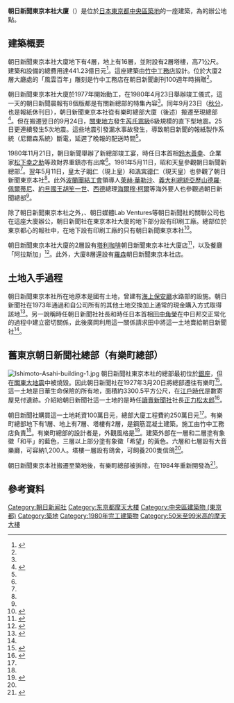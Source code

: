 {{noteTA
|G1=Earthquake
}}
{{Infobox building
| building_name   = 朝日新聞東京本社大廈
| image           = Asahi Shimbun Tokyo head office.JPG
| image_size      = 250px
| caption         = 朝日新聞東京本社大廈
| location        = {{JPN}} 〒104-8011<br />[[東京都|東京都]][[中央區_(東京都)|中央區]]築地5丁目3-2
| coordinates     = {{coord|35|39|51|N|139|46|0|E|display=inline,title}}
| start_date      = 1977年
| completion_date = 1980年3月
| demolition_date = 
| building_type   = 辦公樓
| architectural_style = 
| roof            = 
| floor_count     = 地下4層、地上16層、塔樓2層
| room_count      = 
| unit_count      = 
| elevator_count  = 
| cost            = 
| floor_area      = 67,980平方公尺<ref>{{cite web|url=https://www.takenaka.co.jp/majorworks/20703161979.html|script-title=ja:朝日新聞東京本社|accessdate=2020-09-16|publisher={{lang|ja|竹中工務店}}|language=ja|deadurl=no|archive-date=2019-01-18|archive-url=https://web.archive.org/web/20190118021139/http://www.takenaka.co.jp/majorworks/20703161979.html}}</ref>
| architect       = [[竹中工務店|竹中工務店]]
| engineer        = 
| contractor      = [[竹中工務店|竹中工務店]]
| developer       = 
| owner           = {{link-ja|朝日新聞東京本社|朝日新聞東京本社}}
| management      = 
| references      = 
}}
'''朝日新聞東京本社大廈'''（{{lang-ja|朝日新聞東京本社ビル、あさひしんぶんとうきょうほんしゃビル}}）是位於[[日本|日本]][[東京都|東京都]][[中央區_(東京都)|中央區]][[築地|築地]]的一座建築，為{{link-ja|朝日新聞東京本社|朝日新聞東京本社}}的辦公地點。

==建築概要==
朝日新聞東京本社大廈地下有4層，地上有16層，並附設有2層塔樓，高71公尺。建築和設備的總費用達441.23億日元<ref name="sengo">{{cite book |author={{lang|ja|朝日新聞百年史編修委員会}}|script-title=ja:『朝日新聞社史 昭和戦後編』 |year=1995 |publisher={{lang|ja|朝日新聞社}} |location=東京都 |isbn=4022730269}}{{ja}}</ref>{{rp|699}}。這座建築由[[竹中工務店|竹中工務店]]設計。位於大廈2層大廳處的「風雲百年」雕刻是竹中工務店在朝日新聞創刊100週年時捐贈<ref name="sengo"></ref>{{rp|698}}。

朝日新聞東京本社大廈於1977年開始動工，在1980年4月23日舉辦竣工儀式，這一天的朝日新聞晨報有8個版都是有關新總部的特集內容<ref name="sengo"></ref>{{rp|697}}。同年9月23日（[[秋分|秋分]]，也是報紙休刊日），朝日新聞東京本社從有樂町總部大廈（後述）搬遷至現總部<ref>{{cite web|url=https://www.asahi.com/corporate/guide/outline/11215100|script-title=ja:朝日新聞社小史|accessdate=2020-09-16|publisher={{lang|ja|朝日新聞社インフォメーション}}|language=ja|deadurl=no|archive-date=2020-09-14|archive-url=https://web.archive.org/web/20200914230121/https://www.asahi.com/corporate/guide/outline/11215100}}</ref>。但在搬遷翌日的9月24日，[[關東地方|關東地方]]發生[[里氏地震規模|芮氏震級]]6級規模的直下型地震。25日更連續發生5次地震。這些地震引發漏水事故發生，導致朝日新聞的報紙製作系統（尼爾森系統）斷電，延遲了晚報的配送時間<ref name="sengo"></ref>{{rp|704-705}}。

1980年11月21日，朝日新聞舉辦了新總部竣工宴，時任日本首相[[鈴木善幸|鈴木善幸]]、企業家[[松下幸之助|松下幸之助]]等政財界重鎮亦有出席<ref name="sengo"></ref>{{rp|706}}。1981年5月11日，昭和天皇參觀朝日新聞新總部<ref name="sengo"></ref>{{rp|707}}。翌年5月11日，皇太子[[明仁|明仁]]（現上皇）和[[浩宮德仁|浩宮德仁]]（現天皇）也參觀了朝日新聞東京本社<ref name="sengo"></ref>{{rp|708}}。此外[[波蘭|波蘭]][[團結工會|團結工會]]領導人[[萊赫·華勒沙|萊赫·華勒沙]]、[[義大利總統|義大利總統]][[亞歷山德羅·佩爾蒂尼|亞歷山德羅·佩爾蒂尼]]、[[約旦國王|約旦國王]][[胡笙·賓·塔拉勒|胡笙一世]]、[[西德|西德]]總理[[海爾穆·柯爾|海爾穆·柯爾]]等海外要人也參觀過朝日新聞總部<ref name="sengo"></ref>{{rp|708}}。

除了朝日新聞東京本社之外，{{link-ja|朝日新聞出版|朝日新聞出版}}、朝日媒體Lab Ventures等朝日新聞社的關聯公司也在這座大廈辦公，朝日新聞社在東京本社大廈的地下部分設有印刷工廠。總部位於東京都心的報社中，在地下設有印刷工廠的只有朝日新聞東京本社<ref>{{cite web|url=http://www.asahi-pt.co.jp/kengaku/fh01_tsukiji.html|script-title=ja:築地工場|accessdate=2020-09-16|publisher={{lang|ja|朝日プリンテック}}|language=ja|deadurl=no|archive-date=2019-08-20|archive-url=https://web.archive.org/web/20190820092426/http://www.asahi-pt.co.jp/kengaku/fh01_tsukiji.html}}</ref>。

朝日新聞東京本社大廈的2層設有[[塔利咖啡|塔利咖啡]]朝日新聞東京本社大廈店<ref>{{cite web|url=https://map.tullys.co.jp/tullys/detailMap?account=tullys&accmd=0&bid=157&adr=13102&pgret=2&c21=1|script-title=ja:朝日新聞東京本社ビル店|accessdate=2020-09-16|publisher={{lang|ja|タリーズコーヒージャパン}}|language=ja|deadurl=no|archive-date=2020-06-05|archive-url=https://web.archive.org/web/20200605052829/https://map.tullys.co.jp/tullys/detailMap?account=tullys&accmd=0&bid=157&adr=13102&pgret=2&c21=1}}</ref>，以及餐廳「阿拉斯加」<ref>{{cite web|url=http://xn--ccks4bb7e1jbt0e.jp/asahi/facility.html|script-title=ja:築地店 施設のご案内|accessdate=2020-09-16|publisher={{lang|ja|レストラン「アラスカ」}}|language=ja|deadurl=no|archive-date=2020-06-05|archive-url=https://web.archive.org/web/20200605052833/http://xn--ccks4bb7e1jbt0e.jp/asahi/facility.html}}</ref>。此外，大廈8層還設有[[羅森_(便利店)|羅森]]朝日新聞東京本社店。

==土地入手過程==
朝日新聞東京本社所在地原本是國有土地，曾建有[[海上保安廳|海上保安廳]]水路部的設施。朝日新聞社在1973年通過和自公司所有的其他土地交換加上通常的現金購入方式取得該地<ref name="verda">{{cite web|url=http://www.bestbookweb.com/verdad/article.php?id=20170503|script-title=ja:朝日新聞の詐欺的国有地取得|accessdate=2020-09-16|publisher={{lang|ja|月刊ベルダ}}|language=ja|deadurl=no|archive-date=2020-05-03|archive-url=https://web.archive.org/web/20200503205554/http://www.bestbookweb.com/verdad/article.php?id=20170503}}</ref>。另一說稱時任朝日新聞社社長{{link-ja|廣岡知男|広岡知男}}和時任日本首相[[田中角榮|田中角榮]]在中日邦交正常化的過程中建立密切關係，此後廣岡利用這一關係請求田中將這一土地賣給朝日新聞社<ref name="verda"></ref>。

==舊東京朝日新聞社總部（有樂町總部）==
[[File:Ishimoto-Asahi-building-1.jpg|thumb]]
朝日新聞社東京本社的總部最初位於[[銀座|銀座]]，但在[[關東大地震|關東大地震]]中被燒毀。因此朝日新聞社在1927年3月20日將總部遷往有樂町<ref>{{cite web|url=http://www.asahi.com/shimbun/company/tour/blog/20180409.html|script-title=ja:東京で新聞発行を始めて130周年を迎えます|accessdate=2020-09-16|publisher={{lang|ja|朝日新聞社インフォメーション}}|language=ja|deadurl=no|archive-date=2020-06-05|archive-url=https://web.archive.org/web/20200605052845/http://www.asahi.com/shimbun/company/tour/blog/20180409.html}}</ref>。這一土地是日華生命保險的所有地，面積約3300.5平方公尺，在[[江戶時代|江戶時代]]是數寄屋見付遺跡。介紹給朝日新聞社這一土地的是時任[[讀賣新聞社|讀賣新聞社]]社長[[正力松太郎|正力松太郎]]<ref name="senzen">{{cite book |author={{lang|ja|朝日新聞百年史編修委員会}}|script-title=ja:『朝日新聞社史 大正・昭和戦前編』 |year=1995 |publisher={{lang|ja|朝日新聞社}} |location=東京都 |isbn=4022730269}}{{ja}}</ref>{{rp|285}}。

朝日新聞社購買這一土地耗資100萬日元，總部大廈工程費約250萬日元<ref name="senzen"></ref>{{rp|285}}。有樂町總部地下有1層、地上有7層、塔樓有2層，是鋼筋混凝土建築。施工由竹中工務店負責<ref name="senzen"></ref>{{rp|286}}。有樂町總部的設計者是{{link-ja|石本喜久治|石本喜久治}}，外觀風格是{{link-ja|分離派建築會|分離派建築会|分離派建築}}<ref>{{cite web|url=http://www.sainet.or.jp/~junkk/ishimoto/asahi.htm|script-title=ja:旧東京朝日新聞社社屋|accessdate=2020-09-16|publisher={{lang|ja|分離派建築博物館}}|language=ja|deadurl=no|archive-date=2015-08-04|archive-url=https://web.archive.org/web/20150804202025/http://www.sainet.or.jp/~junkk/ishimoto/asahi.htm}}</ref>。建築外部在一層和二層塗有象徵「和平」的藍色，三層以上部分塗有象徵「希望」的黃色。六層和七層設有大音樂廳，可容納1,200人。塔樓一層設有鴿舍，可飼養200隻信鴿<ref name="senzen"></ref>{{rp|286}}。

朝日新聞東京本社搬遷至築地後，有樂町總部被拆除，在1984年重新開發為{{link-ja|有樂町中心大樓|有楽町センタービル|有樂町MULLION}}<ref>{{cite web|url=https://smtrc.jp/town-archives/city/hibiya/p05.html|script-title=ja:5：情報の発信地 ～ 日比谷・有楽町|accessdate=2020-09-16|publisher={{lang|ja|三井住友トラスト不動産}}|language=ja|deadurl=no|archive-date=2020-06-05|archive-url=https://web.archive.org/web/20200605052836/https://smtrc.jp/town-archives/city/hibiya/p05.html}}</ref>。

==參考資料==
{{Reflist}}

[[Category:朝日新闻社|Category:朝日新闻社]]
[[Category:东京都摩天大楼|Category:东京都摩天大楼]]
[[Category:中央區建築物_(東京都)|Category:中央區建築物 (東京都)]]
[[Category:築地|Category:築地]]
[[Category:1980年完工建築物|Category:1980年完工建築物]]
[[Category:50米至99米高的摩天大樓|Category:50米至99米高的摩天大樓]]